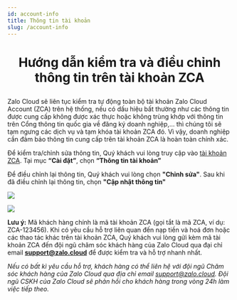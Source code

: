 ```yaml
---
id: account-info
title: Thông tin tài khoản
slug: /account-info
---
```


# <p align="center">Hướng dẫn kiểm tra và điều chỉnh thông tin trên tài khoản ZCA</p>

Zalo Cloud sẽ liên tục kiểm tra tự động toàn bộ tài khoản Zalo Cloud Account (ZCA) trên hệ thống, nếu có dấu hiệu bất thường như các thông tin được cung cấp không được xác thực hoặc không trùng khớp với thông tin trên Cổng thông tin quốc gia về đăng ký doanh nghiệp,… thì chúng tôi sẽ tạm ngưng các dịch vụ và tạm khóa tài khoản ZCA đó. Vì vậy, doanh nghiệp cần đảm bảo thông tin cung cấp trên tài khoản ZCA là hoàn toàn chính xác.

Để kiểm tra/chỉnh sửa thông tin, Quý khách vui lòng truy cập vào [tài khoản ZCA](https://account.zalo.cloud/spending/overview). Tại mục **“Cài đặt”**, chọn **“Thông tin tài khoản”**

Để điều chỉnh lại thông tin, Quý khách vui lòng chọn **"Chỉnh sửa"**. Sau khi đã điều chỉnh lại thông tin, chọn **"Cập nhật thông tin"**

<p style={{ textAlign: "center" }}>
  <img src="https://stc-oa.zdn.vn/uploads/2024/08/22/88d01acdb9b6f60f60fa9a1c6f2ac989.png" />
</p>

<p style={{ textAlign: "center" }}>
  <img src="https://stc-oa.zdn.vn/uploads/2024/08/22/497f5da3e06dd3cc6905ba10f5c5762f.png" />
</p>

**Lưu ý:** Mã khách hàng chính là mã tài khoản ZCA (gọi tắt là mã ZCA, ví dụ: ZCA-123456). Khi có yêu cầu hỗ trợ liên quan đến nạp tiền và hoá đơn hoặc các thao tác khác trên tài khoản ZCA, Quý khách vui lòng gửi kèm mã tài khoản ZCA đến đội ngũ chăm sóc khách hàng của Zalo Cloud qua đại chỉ email **support@zalo.cloud** để được kiểm tra và hỗ trợ nhanh nhất.

_Nếu có bất kì yêu cầu hỗ trợ, khách hàng có thể liên hệ với đội ngũ Chăm sóc khách hàng của Zalo Cloud qua địa chỉ email support@zalo.cloud. Đội ngũ CSKH của Zalo Cloud sẽ phản hồi cho khách hàng trong vòng 24h làm việc tiếp theo._
